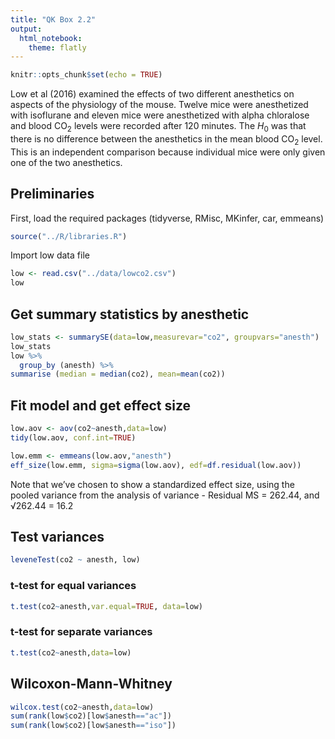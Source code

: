 ```yaml
---
title: "QK Box 2.2"
output:
  html_notebook:
    theme: flatly
---
```


```r
knitr::opts_chunk$set(echo = TRUE)
```

Low et al (2016) examined the effects of two different anesthetics on aspects of the physiology of the mouse. Twelve mice were anesthetized with isoflurane and eleven mice were anesthetized with alpha chloralose and blood CO~2~ levels were recorded after 120 minutes. The *H*~0~ was that there is no difference between the anesthetics in the mean blood CO~2~ level. This is an independent comparison because individual mice were only given one of the two anesthetics.

## Preliminaries

First, load the required packages (tidyverse, RMisc, MKinfer, car, emmeans)

```r
source("../R/libraries.R")
```

Import low data file

```r
low <- read.csv("../data/lowco2.csv")
low
```

## Get summary statistics by anesthetic

```r
low_stats <- summarySE(data=low,measurevar="co2", groupvars="anesth")
low_stats
low %>%  
  group_by (anesth) %>% 
summarise (median = median(co2), mean=mean(co2))
```

## Fit model and get effect size

```r
low.aov <- aov(co2~anesth,data=low)
tidy(low.aov, conf.int=TRUE)

low.emm <- emmeans(low.aov,"anesth")
eff_size(low.emm, sigma=sigma(low.aov), edf=df.residual(low.aov))
```
Note that we've chosen to show a standardized effect size, using the pooled variance from the analysis of variance - Residual MS = 262.44, and √262.44 = 16.2

## Test variances

```r
leveneTest(co2 ~ anesth, low)
```

### t-test for equal variances

```r
t.test(co2~anesth,var.equal=TRUE, data=low)
```

### t-test for separate variances

```r
t.test(co2~anesth,data=low)
```

## Wilcoxon-Mann-Whitney

```r
wilcox.test(co2~anesth,data=low)
sum(rank(low$co2)[low$anesth=="ac"])
sum(rank(low$co2)[low$anesth=="iso"])
```


